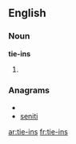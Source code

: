 ==English==

===Noun===
'''tie-ins'''

# {{plural of|[[tie-in]]}}

===Anagrams===
* {{alphagram|eiinst}}
* [[seniti#English|seniti]]

[[ar:tie-ins]]
[[fr:tie-ins]]